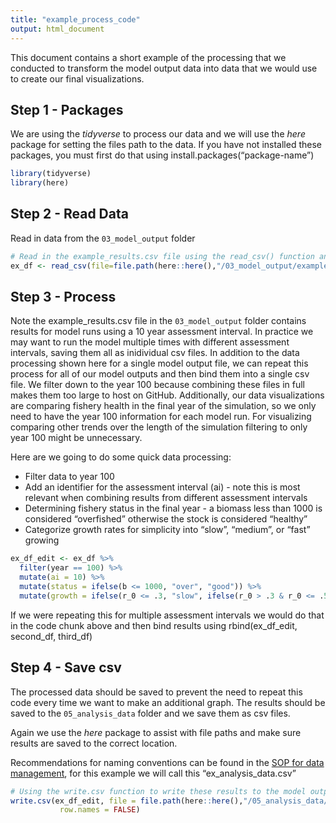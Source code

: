 ```yaml
---
title: "example_process_code"
output: html_document
---
```


This document contains a short example of the processing that we conducted to transform the model output data into data that we would use to create our final visualizations. 

## Step 1 - Packages

We are using the *tidyverse* to process our data and we will use the *here* package for setting the files path to the data. If you have not installed these packages, you must first do that using install.packages("package-name")
```r
library(tidyverse)
library(here)
```


## Step 2 - Read Data

Read in data from the `03_model_output` folder     
```r

# Read in the example_results.csv file using the read_csv() function and using the here package 
ex_df <- read_csv(file=file.path(here::here(),"/03_model_output/example_results.csv")) 

```


## Step 3 - Process 

Note the example_results.csv file in the `03_model_output` folder contains results for model runs using a 10 year assessment interval. In practice we may want to run the model multiple times with different assessment intervals, saving them all as inidividual csv files. In addition to the data processing shown here for a single model output file, we can repeat this process for all of our model outputs and then bind them into a single csv file. We filter down to the year 100 because combining these files in full makes them too large to host on GitHub. Additionally, our data visualizations are comparing fishery health in the final year of the simulation, so we only need to have the year 100 information for each model run. For visualizing comparing other trends over the length of the simulation filtering to only year 100 might be unnecessary.  

Here are we going to do some quick data processing:  

 * Filter data to year 100   
 * Add an identifier for the assessment interval (ai) -  note this is most relevant when combining results from different assessment intervals  
 * Determining fishery status in the final year - a biomass less than 1000 is considered "overfished" otherwise the stock is considered "healthy"  
 * Categorize growth rates for simplicity into "slow", "medium", or "fast" growing  

```r
ex_df_edit <- ex_df %>% 
  filter(year == 100) %>% 
  mutate(ai = 10) %>% 
  mutate(status = ifelse(b <= 1000, "over", "good")) %>% 
  mutate(growth = ifelse(r_0 <= .3, "slow", ifelse(r_0 > .3 & r_0 <= .5, "medium", "fast")))
```

If we were repeating this for multiple assessment intervals we would do that in the code chunk above and then bind results using rbind(ex_df_edit, second_df, third_df)  

## Step 4 - Save csv

The processed data should be saved to prevent the need to repeat this code every time we want to make an additional graph. The results should be saved to the `05_analysis_data` folder and we save them as csv files.   

Again we use the *here* package to assist with file paths and make sure results are saved to the correct location.  

Recommendations for naming conventions can be found in the [SOP for data management](./Reference/SOP_data_management.md), for this example we will call this "ex_analysis_data.csv"
```r
# Using the write.csv function to write these results to the model output folder
write.csv(ex_df_edit, file = file.path(here::here(),"/05_analysis_data/ex_analysis_data.csv"),
           row.names = FALSE)
```
